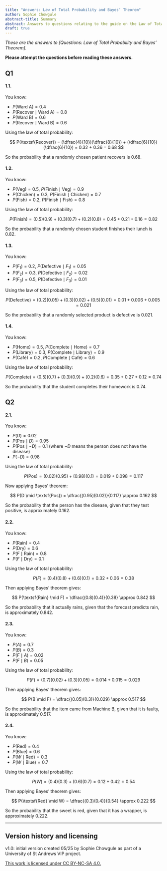 ```yaml
---
title: "Answers: Law of Total Probability and Bayes’ Theorem"
author: Sophie Chowgule
abstract-title: Summary
abstract: Answers to questions relating to the guide on the Law of Total Probability and Bayes’ Theorem.
draft: true
---
```


*These are the answers to [Questions: Law of Total Probability and Bayes’ Theorem].*

**Please attempt the questions before reading these answers.**

## Q1 {-}

#### 1.1. {-}
You know:

* $P(\textsf{Ward A}) = 0.4$  
* $P(\textsf{Recover} \mid \textsf{Ward A}) = 0.8$  
* $P(\textsf{Ward B}) = 0.6$  
* $P(\textsf{Recover} \mid \textsf{Ward B}) = 0.6$

Using the law of total probability:

$$
P(\textsf{Recover}) = (\dfrac{4}{10})(\dfrac{8}{10}) + (\dfrac{6}{10}) (\dfrac{6}{10}) = 0.32 + 0.36 = 0.68
$$

So the probability that a randomly chosen patient recovers is $0.68$.

#### 1.2. {-}
You know:

* $P(\textsf{Veg}) = 0.5$, $P(\textsf{Finish} \mid \textsf{Veg}) = 0.9$  
* $P(\textsf{Chicken}) = 0.3$, $P(\textsf{Finish} \mid \textsf{Chicken}) = 0.7$
* $P(\textsf{Fish}) = 0.2$, $P(\textsf{Finish} \mid \textsf{Fish}) = 0.8$

Using the law of total probability:

$$
P(\textsf{Finish}) = (0.5)(0.9) + (0.3)(0.7) + (0.2)(0.8) = 0.45 + 0.21 + 0.16 = 0.82
$$

So the probability that a randomly chosen student finishes their lunch is $0.82$.

#### 1.3. {-}
You know:

* $P(F_1) = 0.2$, $P(\textsf{Defective} \mid F_1) = 0.05$  
* $P(F_2) = 0.3$, $P(\textsf{Defective} \mid F_2) = 0.02$  
* $P(F_3) = 0.5$, $P(\textsf{Defective} \mid F_3) = 0.01$

Using the law of total probability:

$$
P(\textsf{Defective}) = (0.2)(0.05) + (0.3)(0.02) + (0.5)(0.01) = 0.01 + 0.006 + 0.005 = 0.021
$$

So the probability that a randomly selected product is defective is $0.021$.

#### 1.4. {-}
You know:

* $P(\textsf{Home}) = 0.5$, $P(\textsf{Complete} \mid \textsf{Home}) = 0.7$  
* $P(\textsf{Library}) = 0.3$, $P(\textsf{Complete} \mid \textsf{Library}) = 0.9$  
* $P(\textsf{Café}) = 0.2$, $P(\textsf{Complete} \mid \textsf{Café}) = 0.6$

Using the law of total probability:

$$
P(\textsf{Complete}) = (0.5)(0.7) + (0.3)(0.9) + (0.2)(0.6) = 0.35 + 0.27 + 0.12 = 0.74
$$

So the probability that the student completes their homework is $0.74$.

## Q2 {-}

#### 2.1. {-}

You know:

* $P(D) = 0.02$  
* $P(\textsf{Pos} \mid D) = 0.95$  
* $P(\textsf{Pos} \mid \neg D) = 0.1$ (where $\neg D$ means the person does not have the disease) 
* $P(\neg D) = 0.98$  

Using the law of total probability:

$$
P(\textsf{Pos}) = (0.02)(0.95) + (0.98)(0.1) = 0.019 + 0.098 = 0.117
$$

Now applying Bayes’ theorem:

$$
P(D \mid \textsf{Pos}) = \dfrac{(0.95)(0.02)}{0.117} \approx 0.162
$$

So the probability that the person has the disease, given that they test positive, is approximately $0.162$.

#### 2.2. {-}

You know:

* $P(\textsf{Rain}) = 0.4$  
* $P(\textsf{Dry}) = 0.6$  
* $P(F \mid \textsf{Rain}) = 0.8$  
* $P(F \mid \textsf{Dry}) = 0.1$  

Using the law of total probability:

$$
P(F) = (0.4)(0.8) + (0.6)(0.1) = 0.32 + 0.06 = 0.38
$$

Then applying Bayes' theorem gives:

$$
P(\textsf{Rain} \mid F) = \dfrac{(0.8)(0.4)}{0.38} \approx 0.842
$$

So the probability that it actually rains, given that the forecast predicts rain, is approximately $0.842$.

#### 2.3. {-}

You know:

* $P(A) = 0.7$  
* $P(B) = 0.3$  
* $P(F \mid A) = 0.02$  
* $P(F \mid B) = 0.05$

Using the law of total probability:

$$
P(F) = (0.7)(0.02) + (0.3)(0.05) = 0.014 + 0.015 = 0.029
$$

Then applying Bayes' theorem gives:

$$
P(B \mid F) = \dfrac{(0.05)(0.3)}{0.029} \approx 0.517
$$

So the probability that the item came from Machine B, given that it is faulty, is approximately $0.517$.

#### 2.4. {-}

You know:

* $P(\textsf{Red}) = 0.4$  
* $P(\textsf{Blue}) = 0.6$  
* $P(W \mid \textsf{Red}) = 0.3$  
* $P(W \mid \textsf{Blue}) = 0.7$

Using the law of total probability:

$$
P(W) = (0.4)(0.3) + (0.6)(0.7) = 0.12 + 0.42 = 0.54
$$

Then applying Bayes' theorem gives:

$$
P(\textsf{Red} \mid W) = \dfrac{(0.3)(0.4)}{0.54} \approx 0.222
$$

So the probability that the sweet is red, given that it has a wrapper, is approximately $0.222$.

---

## Version history and licensing {-}

v1.0: initial version created 05/25 by Sophie Chowgule as part of a University of St Andrews VIP project.

[This work is licensed under CC BY-NC-SA 4.0.](https://creativecommons.org/licenses/by-nc-sa/4.0/?ref=chooser-v1)


